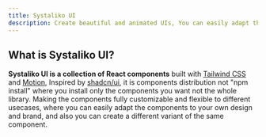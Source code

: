 ```yaml
---
title: Systaliko UI
description: Create beautiful and animated UIs, You can easily adapt the components with your own design and brand.
---
```


## What is Systaliko UI?

**Systaliko UI is a collection of React components** built with [Tailwind CSS](https://tailwindcss.com/) and [Motion](https://motion.dev/), Inspired by [shadcn/ui](https://ui.shadcn.com/), it is components distribution not "npm install" where you install only the components you want not the whole library. Making the components fully customizable and flexible to different usecases, where you can easily adapt the components to your own design and brand, and also you can create a different variant of the same component.
